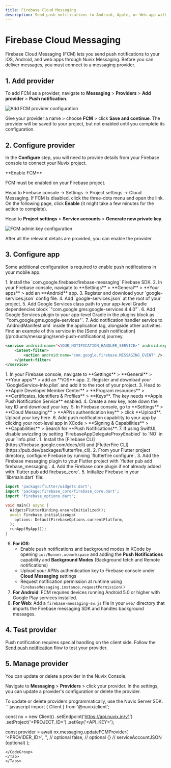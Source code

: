 ```yaml
---
title: Firebase Cloud Messaging
description: Send push notifications to Android, Apple, or Web app with Firebase Cloud Messaging (FCM).
---
```


# Firebase Cloud Messaging

Firebase Cloud Messaging (FCM) lets you send push notifications to your iOS, Android, and web apps through Nuvix Messaging. Before you can deliver messages, you must connect to a messaging provider.

## 1. Add provider

To add FCM as a provider, navigate to **Messaging** > **Providers** > **Add provider** > **Push notification**.

<Frame>
<img src="/images/docs/messaging/providers/fcm/provider.png" alt="Add FCM provider configuration" />
</Frame>

Give your provider a name > choose **FCM** > click **Save and continue**. The provider will be saved to your project, but not enabled until you complete its configuration.

## 2. Configure provider

In the **Configure** step, you will need to provide details from your Firebase console to connect your Nuvix project.

<Info>
**Enable FCM**

FCM must be enabled on your Firebase project.

Head to Firebase console -> Settings -> Project settings -> Cloud Messaging. If FCM is disabled, click the three-dots menu and open the link. On the following page, click **Enable** (it might take a few minutes for the action to complete).
</Info>

Head to **Project settings** > **Service accounts** > **Generate new private key**.

<Frame>
<img src="/images/docs/messaging/providers/fcm/admin-key.png" alt="FCM admin key configuration" />
</Frame>

After all the relevant details are provided, you can enable the provider.

## 3. Configure app

Some additional configuration is required to enable push notifications in your mobile app.

<Tabs>
<Tab title="Android with FCM">
1. Install the `com.google.firebase:firebase-messaging` Firebase SDK.
2. In your Firebase console, navigate to **Settings** > **General** > **Your apps** > add an **Android** app.
3. Register and download your `google-services.json` config file.
4. Add `google-services.json` at the root of your project.
5. Add Google Services class path to your app-level Gradle dependencies block `"com.google.gms:google-services:4.4.0"`.
6. Add Google Services plugin to your app-level Gradle in the plugins block as `"com.google.gms.google-services"`.
7. Add notification handler service to `AndroidManifest.xml` inside the application tag, alongside other activities. Find an example of this service in the [Send push notification](/products/messaging/send-push-notifications) journey.

```xml
<service android:name="<YOUR_NOTIFICATION_HANDLER_SERVICE>" android:exported="false">
    <intent-filter>
        <action android:name="com.google.firebase.MESSAGING_EVENT" />
    </intent-filter>
</service>
```
</Tab>

<Tab title="iOS with FCM">
1. In your Firebase console, navigate to **Settings** > **General** > **Your apps** > add an **iOS** app.
2. Register and download your `GoogleService-Info.plist` and add it to the root of your project.
3. Head to **Apple Developer Member Center** > **Program resources** > **Certificates, Identifiers & Profiles** > **Keys**. The key needs **Apple Push Notification Service** enabled.
4. Create a new key, note down the key ID and download your key.
5. In Firebase console, go to **Settings** > **Cloud Messaging** > **APNs authentication key** > click **Upload**. Upload your key here.
6. Add push notification capability to your app by clicking your root-level app in XCode > **Signing & Capabilities** > **Capabilities** > Search for **Push Notifications**.
7. If using SwiftUI, disable swizzling by setting `FirebaseAppDelegateProxyEnabled` to `NO` in your `Info.plist`.
</Tab>

<Tab title="Flutter with FCM">
1. Install the [Firebase CLI](https://firebase.google.com/docs/cli) and [FlutterFire CLI](https://pub.dev/packages/flutterfire_cli).
2. From your Flutter project directory, configure Firebase by running `flutterfire configure`.
3. Add the Firebase messaging plugin to your Flutter project with `flutter pub add firebase_messaging`.
4. Add the Firebase core plugin if not already added with `flutter pub add firebase_core`.
5. Initialize Firebase in your `lib/main.dart` file:

```dart
import 'package:flutter/widgets.dart';
import 'package:firebase_core/firebase_core.dart';
import 'firebase_options.dart';

void main() async {
  WidgetsFlutterBinding.ensureInitialized();
  await Firebase.initializeApp(
    options: DefaultFirebaseOptions.currentPlatform,
  );
  runApp(MyApp());
}
```

6. **For iOS**:
   - Enable push notifications and background modes in XCode by opening `ios/Runner.xcworkspace` and adding the **Push Notifications** capability and **Background Modes** (Background fetch and Remote notifications)
   - Upload your APNs authentication key to Firebase console under **Cloud Messaging** settings
   - Request notification permission at runtime using `FirebaseMessaging.instance.requestPermission()`
7. **For Android**: FCM requires devices running Android 5.0 or higher with Google Play services installed.
8. **For Web**: Add a `firebase-messaging-sw.js` file in your `web/` directory that imports the Firebase messaging SDK and handles background messages.
</Tab>
</Tabs>

## 4. Test provider

Push notification requires special handling on the client side. Follow the [Send push notification](/products/messaging/send-push-notifications) flow to test your provider.

## 5. Manage provider

<Tabs>
<Tab title="Console">
You can update or delete a provider in the Nuvix Console.

Navigate to **Messaging** > **Providers** > click your provider. In the settings, you can update a provider's configuration or delete the provider.
</Tab>

<Tab title="Server SDK">
To update or delete providers programmatically, use the Nuvix Server SDK.

<CodeGroup>
```javascript
import { Client } from '@nuvix/client';

const nx = new Client()
  .setEndpoint('https://api.nuvix.in/v1')
  .setProject('<PROJECT_ID>')
  .setKey('<API_KEY>');

const provider = await nx.messaging.updateFCMProvider(
  '<PROVIDER_ID>',
  '<NAME>',           // optional
  false,              // optional
  {}                  // serviceAccountJSON (optional)
);
```
</CodeGroup>
</Tab>
</Tabs>